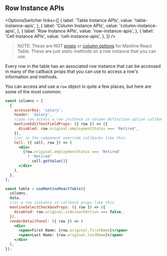 
<Head>
  <title>{'Row Instance APIs - Mantine React Table V2 Docs'}</title>
  <meta
    name="description"
    content="All the row instance methods and objects that can be accessed from the table instance in Mantine React Table"
  />
  <meta
    property="og:title"
    content="Mantine React Table Row Instance API Reference"
  />
  <meta
    property="og:description"
    content="A reference of all the row instance api methods and objects that can be used in Mantine React Table"
  />
</Head>

## Row Instance APIs

<OptionsSwitcher
  links={[
    {
      label: 'Table Instance APIs',
      value: 'table-instance-apis',
    },
    {
      label: 'Column Instance APIs',
      value: 'column-instance-apis',
    },
    {
      label: 'Row Instance APIs',
      value: 'row-instance-apis',
    },
    {
      label: 'Cell Instance APIs',
      value: 'cell-instance-apis',
    },
  ]}
/>

> NOTE: These are NOT [props](/docs/api/props) or [column options](/docs/api/column-options) for Mantine React Table. These are just static methods on a row instance that you can use.

Every row in the table has an associated row instance that can be accessed in many of the callback props that you can use to access a row's information and methods.

You can access and use a `row` object in quite a few places, but here are some of the most common:

```jsx
const columns = [
  {
    accessorKey: 'salary',
    header: 'Salary',
    //you can access a row instance in column definition option callbacks like this
    mantineEditTextFieldProps: ({ row }) => ({
      disabled: row.original.employmentStatus === 'Retired',
    }),
    //or in the component override callbacks like this
    Cell: ({ cell, row }) => (
      <div>
        {row.original.employmentStatus === 'Retired'
          ? 'Retired'
          : cell.getValue()}
      </div>
    ),
  },
];

const table = useMantineReactTable({
  columns,
  data,
  //or a row instance in callback props like this
  mantineSelectCheckboxProps: ({ row }) => ({
    disabled: row.original.isAccountActive === false,
  }),
  renderDetailPanel: ({ row }) => (
    <div>
      <span>First Name: {row.original.firstName}</span>
      <span>Last Name: {row.original.lastName}</span>
    </div>
  ),
});
```

<RowInstanceAPIsTable />

<SourceCode />
